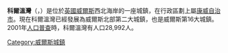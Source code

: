 
'''科爾溫灣'''（{{lang-en|Colwyn Bay}}，{{lang-cy|Bae Colwyn}}）是位於[[英國|英國]][[威爾斯|威爾斯]]西北海岸的一座城鎮，在行政區劃上屬[[康威自治市|康威自治市]]。現在科爾溫灣已經發展為威爾斯北部第二大城鎮，也是威爾斯第16大城鎮。2001年[[人口普查|人口普查]]時，科爾溫灣有人口28,992人。
{{Commons category-inline|Colwyn Bay}}
[[Category:威爾斯城鎮|Category:威爾斯城鎮]]